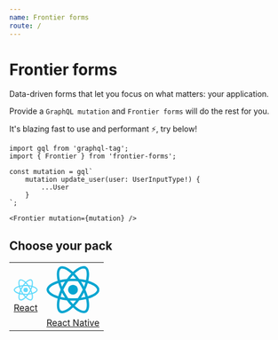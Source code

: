 ```yaml
---
name: Frontier forms
route: /
---
```



# Frontier forms

Data-driven forms that let you focus on what matters: your application.

Provide a `GraphQL mutation` and `Frontier forms` will do the rest for you.

It's blazing fast to use and performant ⚡, try below!

<!-- TODO: use <Playground here> -->
```
import gql from 'graphql-tag';
import { Frontier } from 'frontier-forms';

const mutation = gql`
    mutation update_user(user: UserInputType!) {
        ...User
    }
`;

<Frontier mutation={mutation} />
```


## Choose your pack

<table style={{width: '100%'}}>
  <tr>
    <td style={{width: '50%'}}>
      <a href="/getting-started/react" style={{ display: 'block', width: '50%', textAlign: 'center', marginLeft: '25%'}}>
        <svg version="1.1" id="Layer_2_1_" xmlns="http://www.w3.org/2000/svg" x="0" y="0" viewBox="0 0 100 100" fill="#61dafb"><path d="M100 48.8c0-6.6-8.3-12.9-21-16.8 2.9-13 1.6-23.3-4.1-26.6-1.3-.8-2.9-1.1-4.6-1.1v4.5c.9 0 1.7.2 2.3.5 2.8 1.6 4 7.6 3 15.4-.2 1.9-.6 3.9-1 6-4-1-8.3-1.7-12.9-2.2-2.7-3.8-5.6-7.2-8.5-10.2 6.6-6.2 12.9-9.6 17.1-9.6V4.3c-5.6 0-12.9 4-20.3 10.9C42.6 8.3 35.3 4.4 29.7 4.4v4.5c4.2 0 10.5 3.4 17.1 9.5-2.9 3-5.7 6.4-8.4 10.2-4.6.5-9 1.2-13 2.2-.5-2-.8-4-1.1-5.9-1-7.8.2-13.8 3-15.4.6-.4 1.4-.5 2.4-.5V4.4c-1.7 0-3.3.4-4.6 1.1-5.7 3.3-7 13.6-4.1 26.5C8.3 36 .1 42.2.1 48.8c0 6.6 8.3 12.9 21 16.8-2.9 13-1.6 23.3 4.1 26.6 1.3.8 2.9 1.1 4.6 1.1 5.6 0 12.9-4 20.3-10.9 7.4 6.9 14.7 10.8 20.3 10.8 1.7 0 3.3-.4 4.6-1.1 5.7-3.3 7-13.6 4.1-26.5C91.8 61.7 100 55.4 100 48.8zM73.5 35.2c-.8 2.6-1.7 5.3-2.7 8-.8-1.6-1.7-3.3-2.7-4.9-.9-1.6-1.9-3.2-2.9-4.8 2.8.5 5.6 1.1 8.3 1.7zm-9.3 21.7c-1.6 2.7-3.2 5.4-4.9 7.8-3 .3-6.1.4-9.2.4-3.1 0-6.1-.1-9.2-.4-1.7-2.4-3.3-5-4.9-7.7-1.5-2.7-3-5.4-4.2-8.1 1.3-2.7 2.7-5.5 4.2-8.1 1.6-2.7 3.2-5.4 4.9-7.8 3-.3 6.1-.4 9.2-.4 3.1 0 6.1.1 9.2.4 1.7 2.4 3.3 5 4.9 7.7 1.5 2.7 3 5.4 4.2 8.1-1.3 2.7-2.7 5.4-4.2 8.1zm6.5-2.6c1.1 2.7 2 5.5 2.8 8.1-2.7.7-5.5 1.2-8.4 1.6 1-1.6 2-3.2 2.9-4.8 1-1.7 1.9-3.3 2.7-4.9zM50.1 76c-1.9-2-3.8-4.1-5.7-6.5 1.8.1 3.7.1 5.6.1 1.9 0 3.8 0 5.7-.1-1.8 2.4-3.7 4.5-5.6 6.5zM34.9 64c-2.9-.4-5.7-1-8.3-1.6.8-2.6 1.7-5.3 2.7-8 .8 1.6 1.7 3.3 2.7 4.9 1 1.6 1.9 3.2 2.9 4.7zM50 21.6c1.9 2 3.8 4.1 5.7 6.5-1.8-.1-3.7-.1-5.6-.1-1.9 0-3.8 0-5.7.1 1.8-2.3 3.7-4.5 5.6-6.5zm-15.1 12c-1 1.6-2 3.2-2.9 4.8-.9 1.6-1.8 3.3-2.6 4.9-1.1-2.7-2-5.5-2.8-8.1 2.6-.6 5.4-1.2 8.3-1.6zM16.5 59.1C9.3 56 4.6 52 4.6 48.8s4.7-7.2 11.9-10.3c1.8-.8 3.7-1.4 5.6-2.1 1.2 4 2.7 8.1 4.6 12.4-1.9 4.2-3.4 8.4-4.5 12.3-2-.5-3.9-1.2-5.7-2zm10.9 29.1c-2.8-1.6-4-7.6-3-15.4.2-1.9.6-3.9 1-6 4 1 8.3 1.7 12.9 2.2 2.7 3.8 5.6 7.2 8.5 10.2-6.6 6.2-12.9 9.6-17.1 9.6-.9-.1-1.6-.2-2.3-.6zm48.3-15.5c1 7.8-.2 13.8-3 15.4-.6.4-1.4.5-2.3.5-4.2 0-10.5-3.4-17.1-9.5 2.9-3 5.7-6.4 8.4-10.2 4.6-.5 9-1.2 13-2.2.5 2.1.8 4.1 1 6zm7.9-13.6c-1.8.8-3.7 1.4-5.6 2.1-1.2-4-2.7-8.1-4.6-12.4 1.9-4.2 3.4-8.4 4.5-12.3 2 .6 3.9 1.3 5.7 2.1 7.2 3.1 11.9 7.1 11.9 10.3 0 3.1-4.7 7.2-11.9 10.2zm-54-54.7z"/><circle cx="50" cy="48.8" r="9.3"/></svg>
        <br/>
        React
      </a>
    </td>
    <td style={{width: '50%'}}>
      <a href="/getting-started/react-native" style={{ display: 'block', width: '50%', textAlign: 'center', marginLeft: '25%'}}>
        <svg version="1.1" id="Layer_2_1_" xmlns="http://www.w3.org/2000/svg" x="0" y="0" viewBox="0 0 100 100" fill="#05a5d1"><path d="M100 48.8c0-6.6-8.3-12.9-21-16.8 2.9-13 1.6-23.3-4.1-26.6-1.3-.8-2.9-1.1-4.6-1.1v4.5c.9 0 1.7.2 2.3.5 2.8 1.6 4 7.6 3 15.4-.2 1.9-.6 3.9-1 6-4-1-8.3-1.7-12.9-2.2-2.7-3.8-5.6-7.2-8.5-10.2 6.6-6.2 12.9-9.6 17.1-9.6V4.3c-5.6 0-12.9 4-20.3 10.9C42.6 8.3 35.3 4.4 29.7 4.4v4.5c4.2 0 10.5 3.4 17.1 9.5-2.9 3-5.7 6.4-8.4 10.2-4.6.5-9 1.2-13 2.2-.5-2-.8-4-1.1-5.9-1-7.8.2-13.8 3-15.4.6-.4 1.4-.5 2.4-.5V4.4c-1.7 0-3.3.4-4.6 1.1-5.7 3.3-7 13.6-4.1 26.5C8.3 36 .1 42.2.1 48.8c0 6.6 8.3 12.9 21 16.8-2.9 13-1.6 23.3 4.1 26.6 1.3.8 2.9 1.1 4.6 1.1 5.6 0 12.9-4 20.3-10.9 7.4 6.9 14.7 10.8 20.3 10.8 1.7 0 3.3-.4 4.6-1.1 5.7-3.3 7-13.6 4.1-26.5C91.8 61.7 100 55.4 100 48.8zM73.5 35.2c-.8 2.6-1.7 5.3-2.7 8-.8-1.6-1.7-3.3-2.7-4.9-.9-1.6-1.9-3.2-2.9-4.8 2.8.5 5.6 1.1 8.3 1.7zm-9.3 21.7c-1.6 2.7-3.2 5.4-4.9 7.8-3 .3-6.1.4-9.2.4-3.1 0-6.1-.1-9.2-.4-1.7-2.4-3.3-5-4.9-7.7-1.5-2.7-3-5.4-4.2-8.1 1.3-2.7 2.7-5.5 4.2-8.1 1.6-2.7 3.2-5.4 4.9-7.8 3-.3 6.1-.4 9.2-.4 3.1 0 6.1.1 9.2.4 1.7 2.4 3.3 5 4.9 7.7 1.5 2.7 3 5.4 4.2 8.1-1.3 2.7-2.7 5.4-4.2 8.1zm6.5-2.6c1.1 2.7 2 5.5 2.8 8.1-2.7.7-5.5 1.2-8.4 1.6 1-1.6 2-3.2 2.9-4.8 1-1.7 1.9-3.3 2.7-4.9zM50.1 76c-1.9-2-3.8-4.1-5.7-6.5 1.8.1 3.7.1 5.6.1 1.9 0 3.8 0 5.7-.1-1.8 2.4-3.7 4.5-5.6 6.5zM34.9 64c-2.9-.4-5.7-1-8.3-1.6.8-2.6 1.7-5.3 2.7-8 .8 1.6 1.7 3.3 2.7 4.9 1 1.6 1.9 3.2 2.9 4.7zM50 21.6c1.9 2 3.8 4.1 5.7 6.5-1.8-.1-3.7-.1-5.6-.1-1.9 0-3.8 0-5.7.1 1.8-2.3 3.7-4.5 5.6-6.5zm-15.1 12c-1 1.6-2 3.2-2.9 4.8-.9 1.6-1.8 3.3-2.6 4.9-1.1-2.7-2-5.5-2.8-8.1 2.6-.6 5.4-1.2 8.3-1.6zM16.5 59.1C9.3 56 4.6 52 4.6 48.8s4.7-7.2 11.9-10.3c1.8-.8 3.7-1.4 5.6-2.1 1.2 4 2.7 8.1 4.6 12.4-1.9 4.2-3.4 8.4-4.5 12.3-2-.5-3.9-1.2-5.7-2zm10.9 29.1c-2.8-1.6-4-7.6-3-15.4.2-1.9.6-3.9 1-6 4 1 8.3 1.7 12.9 2.2 2.7 3.8 5.6 7.2 8.5 10.2-6.6 6.2-12.9 9.6-17.1 9.6-.9-.1-1.6-.2-2.3-.6zm48.3-15.5c1 7.8-.2 13.8-3 15.4-.6.4-1.4.5-2.3.5-4.2 0-10.5-3.4-17.1-9.5 2.9-3 5.7-6.4 8.4-10.2 4.6-.5 9-1.2 13-2.2.5 2.1.8 4.1 1 6zm7.9-13.6c-1.8.8-3.7 1.4-5.6 2.1-1.2-4-2.7-8.1-4.6-12.4 1.9-4.2 3.4-8.4 4.5-12.3 2 .6 3.9 1.3 5.7 2.1 7.2 3.1 11.9 7.1 11.9 10.3 0 3.1-4.7 7.2-11.9 10.2zm-54-54.7z"/><circle cx="50" cy="48.8" r="9.3"/></svg>
        <br/>
        React Native
      </a>
    </td>
  </tr>
</table>
